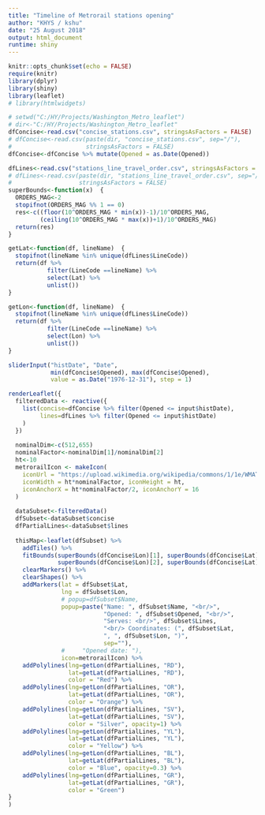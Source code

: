 ```yaml
---
title: "Timeline of Metrorail stations opening"
author: "KHYS / kshu"
date: "25 August 2018"
output: html_document
runtime: shiny
---
```


```r
knitr::opts_chunk$set(echo = FALSE)
require(knitr)
library(dplyr)
library(shiny)
library(leaflet)
# library(htmlwidgets)

# setwd("C:/HY/Projects/Washington_Metro_leaflet")
# dir<-"C:/HY/Projects/Washington_Metro_leaflet"
dfConcise<-read.csv("concise_stations.csv", stringsAsFactors = FALSE)
# dfConcise<-read.csv(paste(dir, "concise_stations.csv", sep="/"),
#                     stringsAsFactors = FALSE)
dfConcise<-dfConcise %>% mutate(Opened = as.Date(Opened))

dfLines<-read.csv("stations_line_travel_order.csv", stringsAsFactors = FALSE)
# dfLines<-read.csv(paste(dir, "stations_line_travel_order.csv", sep="/"),
#                   stringsAsFactors = FALSE)
superBounds<-function(x)  {
  ORDERS_MAG<-2
  stopifnot(ORDERS_MAG %% 1 == 0)
  res<-c((floor(10^ORDERS_MAG * min(x))-1)/10^ORDERS_MAG,
         (ceiling(10^ORDERS_MAG * max(x))+1)/10^ORDERS_MAG)
  return(res)
}

getLat<-function(df, lineName)  {
  stopifnot(lineName %in% unique(dfLines$LineCode))
  return(df %>%
           filter(LineCode ==lineName) %>%
           select(Lat) %>%
           unlist())
}

getLon<-function(df, lineName)  {
  stopifnot(lineName %in% unique(dfLines$LineCode))
  return(df %>%
           filter(LineCode ==lineName) %>%
           select(Lon) %>%
           unlist())
}
```

```r
sliderInput("histDate", "Date",
            min(dfConcise$Opened), max(dfConcise$Opened),
            value = as.Date("1976-12-31"), step = 1)

renderLeaflet({
  filteredData <- reactive({
    list(concise=dfConcise %>% filter(Opened <= input$histDate),
         lines=dfLines %>% filter(Opened <= input$histDate)
    )
  })
  
  nominalDim<-c(512,655)
  nominalFactor<-nominalDim[1]/nominalDim[2]
  ht<-10
  metrorailIcon <- makeIcon(
    iconUrl = "https://upload.wikimedia.org/wikipedia/commons/1/1e/WMATA_Metro_Logo.svg",
    iconWidth = ht*nominalFactor, iconHeight = ht,
    iconAnchorX = ht*nominalFactor/2, iconAnchorY = 16
  )
  
  dataSubset<-filteredData()
  dfSubset<-dataSubset$concise
  dfPartialLines<-dataSubset$lines
  
  thisMap<-leaflet(dfSubset) %>%
    addTiles() %>%
    fitBounds(superBounds(dfConcise$Lon)[1], superBounds(dfConcise$Lat)[1],
              superBounds(dfConcise$Lon)[2], superBounds(dfConcise$Lat)[2]) %>%
    clearMarkers() %>%
    clearShapes() %>%
    addMarkers(lat = dfSubset$Lat,
               lng = dfSubset$Lon,
               # popup=dfSubset$Name,
               popup=paste("Name: ", dfSubset$Name, "<br/>",
                           "Opened: ", dfSubset$Opened, "<br/>",
                           "Serves: <br/>", dfSubset$Lines,
                           "<br/> Coordinates: (", dfSubset$Lat,
                           ", ", dfSubset$Lon, ")", 
                           sep=""),
               #     "Opened date: "),
               icon=metrorailIcon) %>%
    addPolylines(lng=getLon(dfPartialLines, "RD"),
                 lat=getLat(dfPartialLines, "RD"),
                 color = "Red") %>%
    addPolylines(lng=getLon(dfPartialLines, "OR"),
                 lat=getLat(dfPartialLines, "OR"),
                 color = "Orange") %>%
    addPolylines(lng=getLon(dfPartialLines, "SV"),
                 lat=getLat(dfPartialLines, "SV"),
                 color = "Silver", opacity=1) %>%
    addPolylines(lng=getLon(dfPartialLines, "YL"),
                 lat=getLat(dfPartialLines, "YL"),
                 color = "Yellow") %>%
    addPolylines(lng=getLon(dfPartialLines, "BL"),
                 lat=getLat(dfPartialLines, "BL"),
                 color = "Blue", opacity=0.3) %>%
    addPolylines(lng=getLon(dfPartialLines, "GR"),
                 lat=getLat(dfPartialLines, "GR"),
                 color = "Green")
}
)
```